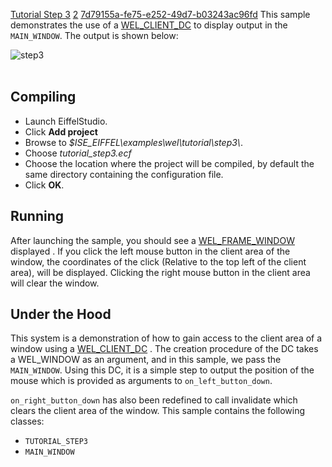 [[Property:title|Tutorial Step 3]]
[[Property:weight|2]]
[[Property:uuid|7d79155a-fe75-e252-49d7-b03243ac96fd]]
This sample demonstrates the use of a [[ref:libraries/wel/reference/wel_client_dc_chart|WEL_CLIENT_DC]]  to display output in the <code>MAIN_WINDOW</code>. The output is shown below: 
 [[Image:step3|step3]]  <br/>
<br/>

==Compiling==

* Launch EiffelStudio. 
* Click '''Add project'''
* Browse to ''$ISE_EIFFEL\examples\wel\tutorial\step3\''. 
* Choose ''tutorial_step3.ecf''
* Choose the location where the project will be compiled, by default the same directory containing the configuration file. 
* Click '''OK'''. 


==Running==
After launching the sample, you should see a [[ref:libraries/wel/reference/wel_frame_window_chart|WEL_FRAME_WINDOW]]  displayed . If you click the left mouse button in the client area of the window, the coordinates of the click (Relative to the top left of the client area), will be displayed. Clicking the right mouse button in the client area will clear the window. 
==Under the Hood==

This system is a demonstration of how to gain access to the client area of a window using a [[ref:libraries/wel/reference/wel_client_dc_chart|WEL_CLIENT_DC]] . The creation procedure of the DC takes a WEL_WINDOW as an argument, and in this sample, we pass the <code>MAIN_WINDOW</code>. Using this DC, it is a simple step to output the position of the mouse which is provided as arguments to <code>on_left_button_down</code>.

<code>on_right_button_down</code> has also been redefined to call invalidate which clears the client area of the window. 
This sample contains the following classes: 
* <code>TUTORIAL_STEP3</code>
* <code>MAIN_WINDOW</code>


{{seealso| '''See Also''' <br/>
[[Common message hooks|Common message hooks]]  <br/>
}}





